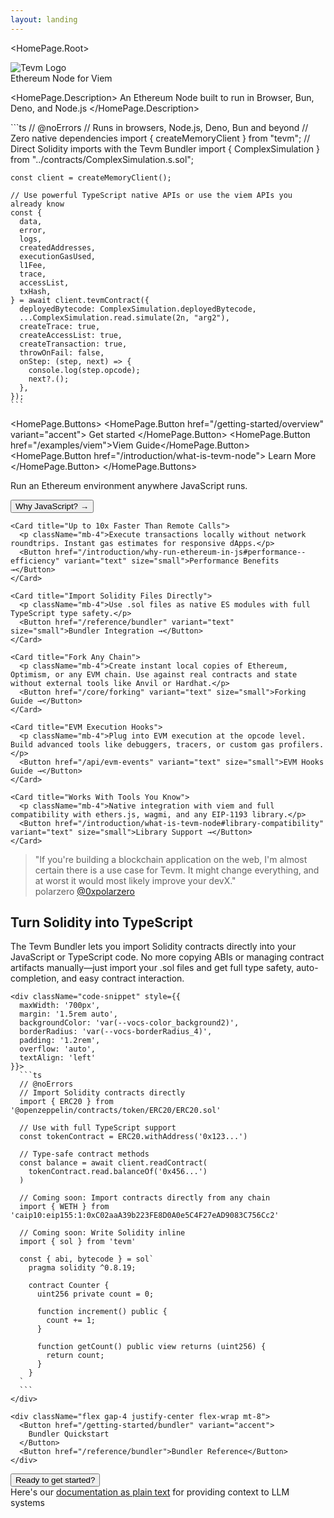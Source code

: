 ```yaml
---
layout: landing
---
```



<HomePage.Root>
  <div style={{ textAlign: 'center', margin: '0 auto', maxWidth: '200px' }}>
    <img
      src="/tevm-logo-dark.png"
      alt="Tevm Logo"
      style={{ width: '100%', height: 'auto' }}
    />
  </div>
  <HomePage.Tagline>Ethereum Node for Viem</HomePage.Tagline>
  <HomePage.InstallPackage name="tevm" type="install" />

<HomePage.Description>
  An Ethereum Node built to run in Browser, Bun, Deno, and Node.js
</HomePage.Description>

  <div className="code-snippet" style={{
    maxWidth: '600px',
    margin: '1.5rem 0',
    backgroundColor: 'var(--vocs-color_background2)',
    borderRadius: 'var(--vocs-borderRadius_4)',
    padding: '1rem',
    overflow: 'auto',
    textAlign: 'left'
  }}>
    ```ts
    // @noErrors
    // Runs in browsers, Node.js, Deno, Bun and beyond
    // Zero native dependencies
    import { createMemoryClient } from "tevm";
    // Direct Solidity imports with the Tevm Bundler
    import { ComplexSimulation } from "../contracts/ComplexSimulation.s.sol";

    const client = createMemoryClient();

    // Use powerful TypeScript native APIs or use the viem APIs you already know
    const {
      data,
      error,
      logs,
      createdAddresses,
      executionGasUsed,
      l1Fee,
      trace,
      accessList,
      txHash,
    } = await client.tevmContract({
      deployedBytecode: ComplexSimulation.deployedBytecode,
      ...ComplexSimulation.read.simulate(2n, "arg2"),
      createTrace: true,
      createAccessList: true,
      createTransaction: true,
      throwOnFail: false,
      onStep: (step, next) => {
        console.log(step.opcode);
        next?.();
      },
    });
    ```

  </div>

<HomePage.Buttons>
  <HomePage.Button href="/getting-started/overview" variant="accent">
    Get started
  </HomePage.Button>
  <HomePage.Button href="/examples/viem">Viem Guide</HomePage.Button>
  <HomePage.Button href="/introduction/what-is-tevm-node">
    Learn More
  </HomePage.Button>
</HomePage.Buttons>

  <div className="grid grid-cols-1 sm:grid-cols-2 lg:grid-cols-3 gap-6 max-w-[900px] mx-auto my-12">
    <Card title="JavaScript-Native EVM">
      <p className="mb-4">Run an Ethereum environment anywhere JavaScript runs.</p>
      <Button href="/introduction/why-run-ethereum-in-js" variant="text" size="small">Why JavaScript? →</Button>
    </Card>

    <Card title="Up to 10x Faster Than Remote Calls">
      <p className="mb-4">Execute transactions locally without network roundtrips. Instant gas estimates for responsive dApps.</p>
      <Button href="/introduction/why-run-ethereum-in-js#performance--efficiency" variant="text" size="small">Performance Benefits →</Button>
    </Card>

    <Card title="Import Solidity Files Directly">
      <p className="mb-4">Use .sol files as native ES modules with full TypeScript type safety.</p>
      <Button href="/reference/bundler" variant="text" size="small">Bundler Integration →</Button>
    </Card>

    <Card title="Fork Any Chain">
      <p className="mb-4">Create instant local copies of Ethereum, Optimism, or any EVM chain. Use against real contracts and state without external tools like Anvil or Hardhat.</p>
      <Button href="/core/forking" variant="text" size="small">Forking Guide →</Button>
    </Card>

    <Card title="EVM Execution Hooks">
      <p className="mb-4">Plug into EVM execution at the opcode level. Build advanced tools like debuggers, tracers, or custom gas profilers.</p>
      <Button href="/api/evm-events" variant="text" size="small">EVM Hooks Guide →</Button>
    </Card>

    <Card title="Works With Tools You Know">
      <p className="mb-4">Native integration with viem and full compatibility with ethers.js, wagmi, and any EIP-1193 library.</p>
      <Button href="/introduction/what-is-tevm-node#library-compatibility" variant="text" size="small">Library Support →</Button>
    </Card>

  </div>

  <div className="max-w-[800px] mx-auto my-12 p-8 bg-gray-50 dark:bg-gray-800 rounded-lg border border-gray-200 dark:border-gray-700">
    <div className="grid grid-cols-1">
      <blockquote className="m-0 text-base border-l-4 border-blue-500 pl-4">
        "If you're building a blockchain application on the web, I'm almost certain there is a use case for Tevm. It might change everything, and at worst it would most likely improve your devX."
        <div className="mt-3 font-medium">
          polarzero
          <a href="https://twitter.com/0xpolarzero" className="text-sm text-blue-500 ml-2">@0xpolarzero</a>
        </div>
      </blockquote>
    </div>
  </div>

  <div className="max-w-[800px] mx-auto my-20 text-center">
    <h2 style={{ fontSize: "2.5rem", fontWeight: "bold", marginBottom: "1rem" }}>Turn Solidity into TypeScript</h2>
    <p className="mb-6 text-lg" style={{ fontSize: "1.25rem", maxWidth: "700px", margin: "0 auto 2rem auto", lineHeight: "1.6" }}>
      The Tevm Bundler lets you import Solidity contracts directly into your JavaScript or TypeScript code. 
      No more copying ABIs or managing contract artifacts manually—just import your .sol files and get 
      full type safety, auto-completion, and easy contract interaction.
    </p>
    
    <div className="code-snippet" style={{
      maxWidth: '700px',
      margin: '1.5rem auto',
      backgroundColor: 'var(--vocs-color_background2)',
      borderRadius: 'var(--vocs-borderRadius_4)',
      padding: '1.2rem',
      overflow: 'auto',
      textAlign: 'left'
    }}>
      ```ts
      // @noErrors
      // Import Solidity contracts directly
      import { ERC20 } from '@openzeppelin/contracts/token/ERC20/ERC20.sol'
      
      // Use with full TypeScript support
      const tokenContract = ERC20.withAddress('0x123...')
      
      // Type-safe contract methods
      const balance = await client.readContract(
        tokenContract.read.balanceOf('0x456...')
      )
      
      // Coming soon: Import contracts directly from any chain
      import { WETH } from 'caip10:eip155:1:0xC02aaA39b223FE8D0A0e5C4F27eAD9083C756Cc2'
      
      // Coming soon: Write Solidity inline
      import { sol } from 'tevm'
      
      const { abi, bytecode } = sol`
        pragma solidity ^0.8.19;
        
        contract Counter {
          uint256 private count = 0;
          
          function increment() public {
            count += 1;
          }
          
          function getCount() public view returns (uint256) {
            return count;
          }
        }
      `
      ```
    </div>
    
    <div className="flex gap-4 justify-center flex-wrap mt-8">
      <Button href="/getting-started/bundler" variant="accent">
        Bundler Quickstart
      </Button>
      <Button href="/reference/bundler">Bundler Reference</Button>
    </div>
  </div>


<div className="max-w-[600px] mx-auto my-16 text-center">
  <Button href="/getting-started/overview" variant="accent" className="text-lg px-8 py-4" style={{ fontSize: "1.25rem", padding: "1rem 3rem" }}>
    Ready to get started?
  </Button>
</div>

  <div className="mt-12 text-sm opacity-80">
    Here's our <a href="https://node.tevm.sh/llms-full.txt">documentation as plain text</a> for providing context to LLM systems
  </div>
</HomePage.Root>
